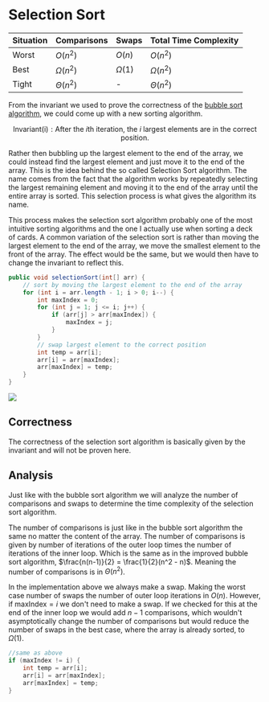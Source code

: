 
# Selection Sort

| Situation | Comparisons | Swaps | Total Time Complexity |
|-----------|-------------|-------|-----------------------|
| Worst     | $O(n^2)$ | $O(n)$ | $O(n^2)$ |
| Best      | $\Omega(n^2)$ | $\Omega(1)$ | $\Omega(n^2)$ |
| Tight     | $\Theta(n^2)$ | - | $\Theta(n^2)$ |

From the invariant we used to prove the correctness of the [bubble sort algorithm](/cs/algd/searchingSorting/bubbleSort), 
we could come up with a new sorting algorithm. 

```math
\text{Invariant(i)}: \text{After the $i$th iteration, the $i$ largest elements are in the correct position.}
```

Rather then bubbling up the largest element to the end of the array, we could 
instead find the largest element and just move it to the end of the array. This is the idea behind the so called Selection Sort 
algorithm. The name comes from the fact that the algorithm works by repeatedly selecting the largest remaining element and moving 
it to the end of the array until the entire array is sorted. This selection process is what gives the algorithm its name.

This process makes the selection sort algorithm probably one of the most intuitive sorting algorithms and the one I actually use when
sorting a deck of cards. A common variation of the selection sort is rather than moving the largest element to the end of the array, 
we move the smallest element to the front of the array. The effect would be the same, but we would then have to change the invariant to reflect this.

```java
public void selectionSort(int[] arr) {
    // sort by moving the largest element to the end of the array
    for (int i = arr.length - 1; i > 0; i--) {
        int maxIndex = 0;
        for (int j = 1; j <= i; j++) {
            if (arr[j] > arr[maxIndex]) {
                maxIndex = j;
            }
        }
        // swap largest element to the correct position
        int temp = arr[i];
        arr[i] = arr[maxIndex];
        arr[maxIndex] = temp;
    }
}
```

<Image 
    src="/cs/algdSelectionSort.gif"
    caption="Visualization of the selection sort algorithm. This is the variation where the smallest element is moved to the front of the array, not the largest to the end."
/>

## Correctness

The correctness of the selection sort algorithm is basically given by the invariant and will not be proven here.

## Analysis

Just like with the bubble sort algorithm we will analyze the number of comparisons and swaps to determine the time complexity of the selection sort algorithm.

The number of comparisons is just like in the bubble sort algorithm the same no matter the content of the array. 
The number of comparisons is given by number of iterations of the outer loop times the number of iterations of the inner loop. 
Which is the same as in the improved bubble sort algorithm, $\frac{n(n-1)}{2} = \frac{1}{2}(n^2 - n)$. Meaning 
the number of comparisons is in $\Theta(n^2)$.

In the implementation above we always make a swap. Making the worst case number of swaps the number of outer loop iterations in $O(n)$. 
However, if $\text{maxIndex} = i$ we don't need to make a swap. If we checked for this at the end of the inner loop we would add 
$n-1$ comparisons, which wouldn't asymptotically change the number of comparisons but would reduce the number of swaps in
the best case, where the array is already sorted, to $\Omega(1)$. 

```java
//same as above
if (maxIndex != i) {
    int temp = arr[i];
    arr[i] = arr[maxIndex];
    arr[maxIndex] = temp;
}
```